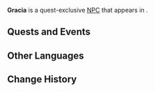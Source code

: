 {{Meta
<!-- Remove this template after adding the missing info -->
|missing_NPC_profile  = yes
}}
{{Character Infobox
|type             = Quest NPC
|image            = NPC Gracia.png
|realname         = <!-- Optional, if different from in-game name -->
|deceased         = <!-- Past (for deceased prior to events of the game) or free response -->
|region           = Fontaine
|location         = Fontaine
|affiliation      = 
|title            = 

|ancestry         = <!-- Clan/family -->
|father           = 
|mother           = 
|spouse           = 
|sibling          = 
|child            = 
|relative         = 

|voiceEN          = 
|voiceCN          = 
|voiceJP          = 
|voiceKR          = 
|dialoguereward   = 
}}
'''Gracia''' is a quest-exclusive [[NPC]] that appears in {{Quest|The Phantom Thief's Reappearance}}.
<!--
==Location==
{{subst:#tag:gallery|
NPC Location {{subst:#titleparts:{{subst:PAGENAME}}}}.png{{subst:!}}{{subst:#titleparts:{{subst:PAGENAME}}}}'s location
NPC Location {{subst:#titleparts:{{subst:PAGENAME}}}} Context.png{{subst:!}}Additional context
}}

==Profile==
Detailed story/lore information goes here.
''(To be added.)''

===Appearance===
Keep appearance section short and concise. Limit to 2 paragraphs with 3-4 sentences each.
''(To be added.)''
-->
==Quests and Events==
{{Quests and Events}}
<!--
==Idle Quotes==
{{Dialogue Start}}
: {{DIcon|Idle}} {{Tx}}
:: {{A|VO {{subst:PAGENAME}} 01.ogg}} "{{Tx}}"
{{Dialogue End}}

==Dialogue==
{{Dialogue Start}}
:'''{{subst:PAGENAME}}:''' 
:{{DIcon}}
{{Dialogue End}}
--><!--
==Event Dialogue==
===Event Name===
{{Dialogue Start}}
:'''{{subst:PAGENAME}}:'''
{{Dialogue End}}
-->
==Other Languages==
{{Other Languages|default_hidden=1
|en      = Gracia
|zhs     = 格拉西亚
|zhs_rm  = Gélāxīyà
|zht     = 格拉西亞
|zht_rm  = Gélāxīyà
|ja      = グラシア
|ja_rm   = Gurashia
|ko      = 그라시아
|es      = Gracia
|fr      = Gracia
|ru      = Грасия
|th      = Gracia
|vi      = Gracia
|de      = Gracia
|id      = Gracia
|pt      = Gracia
|tr      = Gracia
|it      = Gracia
}}

==Change History==
{{Change History|4.0}}
<!--
==References==
{{Reflist}}-->